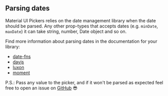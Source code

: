 
<PageMeta title="Parsing" description="Parsing dates for @material-ui/pickers" />

## Parsing dates

Material UI Pickers relies on the date management library when the date should be parsed. Any other prop-types that accepts dates (e.g. `minDate`, `maxDate`) it can take string, number, Date object and so on.

<Ad />

Find more information about parsing dates in the documentation for your library:

- [date-fns](https://date-fns.org/v2.19.0/docs/parse)
- [dayjs](https://day.js.org/docs/en/parse/parse)
- [luxon](https://moment.github.io/luxon/docs/manual/parsing.html)
- [moment](https://momentjs.com/docs/#/parsing/)

P.S.: Pass any value to the picker, and if it won't be parsed as expected feel free to open an issue
on [GitHub](https://github.com/mui-org/material-ui-pickers) 😎
